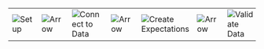 <span>
    <table class="borderless center">
        <tr>
            <td>
                <img
                  src={require('../../images/universal_map/Gear-'+props.setup+'.png').default}
                  alt="Setup"
                />
            </td>
            <td>
                <img
                  src={require('../../images/universal_map/Arrow.png').default}
                  alt="Arrow"
                />
            </td>
            <td>
                <img
                  src={require('../../images/universal_map/Outlet-'+props.connect+'.png').default}
                  alt="Connect to Data"
                />
            </td>
            <td>
                <img
                  src={require('../../images/universal_map/Arrow.png').default}
                  alt="Arrow"
                />
            </td>
            <td>
                <img
                  src={require('../../images/universal_map/Flask-'+props.create+'.png').default}
                  alt="Create Expectations"
                />
            </td>
            <td>
                <img
                  src={require('../../images/universal_map/Arrow.png').default}
                  alt="Arrow"
                />
            </td>
            <td>
                <img
                  src={require('../../images/universal_map/Checkmark-'+props.validate+'.png').default}
                  alt="Validate Data"
                />
            </td>
        </tr>
    </table>
</span>
